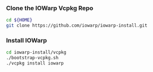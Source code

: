 ### Clone the IOWarp Vcpkg Repo
```bash
cd ${HOME}
git clone https://github.com/iowarp/iowarp-install.git
```

### Install IOWarp
```bash
cd iowarp-install/vcpkg
./bootstrap-vcpkg.sh
./vcpkg install iowarp
``` 